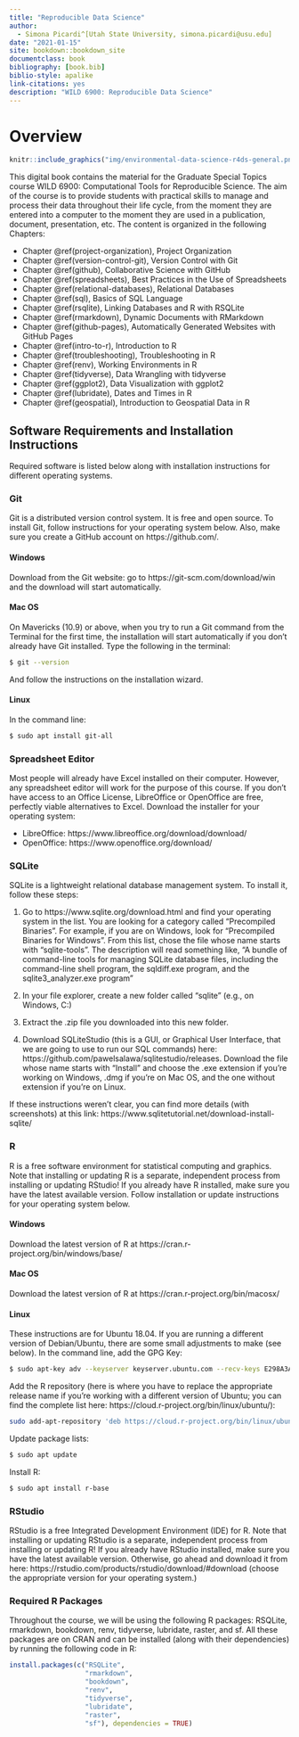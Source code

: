 ```yaml
--- 
title: "Reproducible Data Science"
author: 
  - Simona Picardi^[Utah State University, simona.picardi@usu.edu]
date: "2021-01-15"
site: bookdown::bookdown_site
documentclass: book
bibliography: [book.bib]
biblio-style: apalike
link-citations: yes
description: "WILD 6900: Reproducible Data Science"
---
```


# Overview {-}

```r
knitr::include_graphics("img/environmental-data-science-r4ds-general.png")
```

This digital book contains the material for the Graduate Special Topics
course WILD 6900: Computational Tools for Reproducible Science. The aim of the course is to provide students with practical skills to manage and process their data throughout their life cycle, from the moment they are entered into a computer to the moment they are used in a publication, document, presentation, etc. The content is organized in the following Chapters:

* Chapter \@ref(project-organization), Project Organization
* Chapter \@ref(version-control-git), Version Control with Git
* Chapter \@ref(github), Collaborative Science with GitHub
* Chapter \@ref(spreadsheets), Best Practices in the Use of Spreadsheets 
* Chapter \@ref(relational-databases), Relational Databases
* Chapter \@ref(sql), Basics of SQL Language 
* Chapter \@ref(rsqlite), Linking Databases and R with RSQLite 
* Chapter \@ref(rmarkdown), Dynamic Documents with RMarkdown
* Chapter \@ref(github-pages), Automatically Generated Websites with GitHub Pages
* Chapter \@ref(intro-to-r), Introduction to R
* Chapter \@ref(troubleshooting), Troubleshooting in R
* Chapter \@ref(renv), Working Environments in R
* Chapter \@ref(tidyverse), Data Wrangling with tidyverse
* Chapter \@ref(ggplot2), Data Visualization with ggplot2
* Chapter \@ref(lubridate), Dates and Times in R
* Chapter \@ref(geospatial), Introduction to Geospatial Data in R

## Software Requirements and Installation Instructions

Required software is listed below along with installation instructions for
different operating systems. 

### Git

Git is a distributed version control system. It is free and open source. To
install Git, follow instructions for your operating system below. Also, make sure you create a GitHub account on https://github.com/.

#### Windows

Download from the Git website: go to https://git-scm.com/download/win and the 
download will start automatically.

#### Mac OS

On Mavericks (10.9) or above, when you try to run a Git command from the 
Terminal for the first time, the installation will start automatically if you 
don't already have Git installed. Type the following in the terminal:

```bash

$ git --version

```

And follow the instructions on the installation wizard. 

#### Linux

In the command line:

```bash

$ sudo apt install git-all

```

### Spreadsheet Editor

Most people will already have Excel installed on their computer. However, any
spreadsheet editor will work for the purpose of this course. If you don't have 
access to an Office License, LibreOffice or OpenOffice are free, perfectly viable alternatives to Excel. Download the installer for your operating system:

* LibreOffice: https://www.libreoffice.org/download/download/ 
* OpenOffice: https://www.openoffice.org/download/

### SQLite

SQLite is a lightweight relational database management system. To install it, 
follow these steps:

1. Go to https://www.sqlite.org/download.html and find your operating system in 
the list. You are looking for a category called "Precompiled Binaries". For 
example, if you are on Windows, look for "Precompiled Binaries for Windows". 
From this list, chose the file whose name starts with "sqlite-tools". The 
description will read something like, "A bundle of command-line tools for 
managing SQLite database files, including the command-line shell program, the 
sqldiff.exe program, and the sqlite3_analyzer.exe program"

2. In your file explorer, create a new folder called "sqlite" (e.g., on Windows,
C:\sqlite)

3. Extract the .zip file you downloaded into this new folder.

4. Download SQLiteStudio (this is a GUI, or Graphical User Interface, that we 
are going to use to run our SQL commands) here: https://github.com/pawelsalawa/sqlitestudio/releases. Download the file whose
name starts with "Install" and choose the .exe extension if you're working on 
Windows, .dmg if you're on Mac OS, and the one without extension if you're on 
Linux. 

If these instructions weren't clear, you can find more details (with screenshots) 
at this link: https://www.sqlitetutorial.net/download-install-sqlite/ 

### R

R is a free software environment for statistical computing and graphics. Note 
that installing or updating R is a separate, independent process from installing
or updating RStudio! If you already have R installed, make sure you have the 
latest available version. Follow installation or update instructions for your 
operating system below.

#### Windows

Download the latest version of R at https://cran.r-project.org/bin/windows/base/

#### Mac OS

Download the latest version of R at https://cran.r-project.org/bin/macosx/

#### Linux

These instructions are for Ubuntu 18.04. If you are running a different version 
of Debian/Ubuntu, there are some small adjustments to make (see below). In the command 
line, add the GPG Key:

```bash

$ sudo apt-key adv --keyserver keyserver.ubuntu.com --recv-keys E298A3A825C0D65DFD57CBB651716619E084DAB9

```

Add the R repository (here is where you have to replace the appropriate release 
name if you're working with a different version of Ubuntu; you can find the 
complete list here: https://cloud.r-project.org/bin/linux/ubuntu/):


```bash

sudo add-apt-repository 'deb https://cloud.r-project.org/bin/linux/ubuntu bionic-cran40/'

```

Update package lists:

```bash

$ sudo apt update
```

Install R:

```bash

$ sudo apt install r-base

```

### RStudio 

RStudio is a free Integrated Development Environment (IDE) for R. Note that 
installing or updating RStudio is a separate, independent process from 
installing or updating R! If you already have RStudio installed, make sure you 
have the latest available version. Otherwise, go ahead and download it from 
here: https://rstudio.com/products/rstudio/download/#download (choose the 
appropriate version for your operating system.)

### Required R Packages

Throughout the course, we will be using the following R packages: RSQLite, 
rmarkdown, bookdown, renv, tidyverse, lubridate, raster, and sf. All these 
packages are on CRAN and can be installed (along with their dependencies) by 
running the following code in R:

```r

install.packages(c("RSQLite",
                   "rmarkdown",
                   "bookdown",
                   "renv",
                   "tidyverse",
                   "lubridate",
                   "raster",
                   "sf"), dependencies = TRUE)

```
